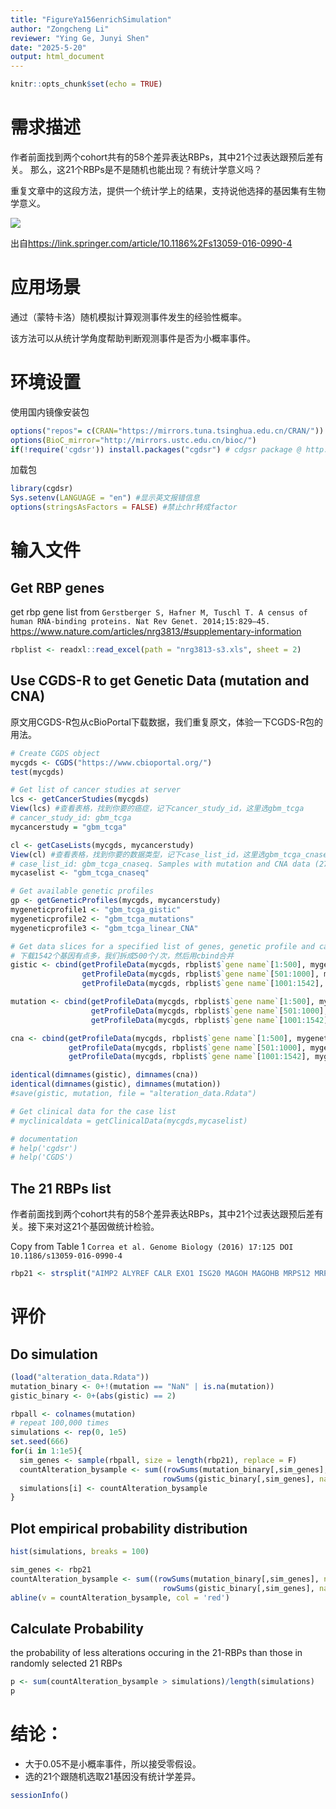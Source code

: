 ```yaml
---
title: "FigureYa156enrichSimulation"
author: "Zongcheng Li"
reviewer: "Ying Ge, Junyi Shen"
date: "2025-5-20"
output: html_document
---
```


```r
knitr::opts_chunk$set(echo = TRUE)
```

# 需求描述

作者前面找到两个cohort共有的58个差异表达RBPs，其中21个过表达跟预后差有关。
那么，这21个RBPs是不是随机也能出现？有统计学意义吗？

重复文章中的这段方法，提供一个统计学上的结果，支持说他选择的基因集有生物学意义。

![](method.png)

出自<https://link.springer.com/article/10.1186%2Fs13059-016-0990-4>

# 应用场景

通过（蒙特卡洛）随机模拟计算观测事件发生的经验性概率。

该方法可以从统计学角度帮助判断观测事件是否为小概率事件。

# 环境设置

使用国内镜像安装包

```r
options("repos"= c(CRAN="https://mirrors.tuna.tsinghua.edu.cn/CRAN/"))
options(BioC_mirror="http://mirrors.ustc.edu.cn/bioc/")
if(!require('cgdsr')) install.packages("cgdsr") # cdgsr package @ http://www.cbioportal.org/rmatlab
```

加载包

```r
library(cgdsr)
Sys.setenv(LANGUAGE = "en") #显示英文报错信息
options(stringsAsFactors = FALSE) #禁止chr转成factor
```

# 输入文件

## Get RBP genes

get rbp gene list from `Gerstberger S, Hafner M, Tuschl T. A census of human RNA-binding proteins. Nat Rev Genet. 2014;15:829–45.` <https://www.nature.com/articles/nrg3813/#supplementary-information>

```r
rbplist <- readxl::read_excel(path = "nrg3813-s3.xls", sheet = 2)
```

## Use CGDS-R to get Genetic Data (mutation and CNA)

原文用CGDS-R包从cBioPortal下载数据，我们重复原文，体验一下CGDS-R包的用法。

```r
# Create CGDS object
mycgds <- CGDS("https://www.cbioportal.org/")
test(mycgds)

# Get list of cancer studies at server
lcs <- getCancerStudies(mycgds)
View(lcs) #查看表格，找到你要的癌症，记下cancer_study_id，这里选gbm_tcga
# cancer_study_id: gbm_tcga
mycancerstudy = "gbm_tcga"

cl <- getCaseLists(mycgds, mycancerstudy)
View(cl) #查看表格，找到你要的数据类型，记下case_list_id，这里选gbm_tcga_cnaseq
# case_list_id: gbm_tcga_cnaseq. Samples with mutation and CNA data (273 samples)
mycaselist <- "gbm_tcga_cnaseq"

# Get available genetic profiles
gp <- getGeneticProfiles(mycgds, mycancerstudy)
mygeneticprofile1 <- "gbm_tcga_gistic"
mygeneticprofile2 <- "gbm_tcga_mutations"
mygeneticprofile3 <- "gbm_tcga_linear_CNA"

# Get data slices for a specified list of genes, genetic profile and case list
# 下载1542个基因有点多，我们拆成500个/次，然后用cbind合并
gistic <- cbind(getProfileData(mycgds, rbplist$`gene name`[1:500], mygeneticprofile1, mycaselist),
                getProfileData(mycgds, rbplist$`gene name`[501:1000], mygeneticprofile1, mycaselist),
                getProfileData(mycgds, rbplist$`gene name`[1001:1542], mygeneticprofile1, mycaselist))

mutation <- cbind(getProfileData(mycgds, rbplist$`gene name`[1:500], mygeneticprofile2, mycaselist),
                  getProfileData(mycgds, rbplist$`gene name`[501:1000], mygeneticprofile2, mycaselist),
                  getProfileData(mycgds, rbplist$`gene name`[1001:1542], mygeneticprofile2, mycaselist))

cna <- cbind(getProfileData(mycgds, rbplist$`gene name`[1:500], mygeneticprofile3, mycaselist),
             getProfileData(mycgds, rbplist$`gene name`[501:1000], mygeneticprofile3, mycaselist),
             getProfileData(mycgds, rbplist$`gene name`[1001:1542], mygeneticprofile3, mycaselist))

identical(dimnames(gistic), dimnames(cna))
identical(dimnames(gistic), dimnames(mutation))
#save(gistic, mutation, file = "alteration_data.Rdata")

# Get clinical data for the case list
# myclinicaldata = getClinicalData(mycgds,mycaselist)

# documentation
# help('cgdsr')
# help('CGDS')
```

## The 21 RBPs list

作者前面找到两个cohort共有的58个差异表达RBPs，其中21个过表达跟预后差有关。接下来对这21个基因做统计检验。

Copy from Table 1 `Correa et al. Genome Biology (2016) 17:125 DOI 10.1186/s13059-016-0990-4`

```r
rbp21 <- strsplit("AIMP2 ALYREF CALR EXO1 ISG20 MAGOH MAGOHB MRPS12 MRPS33 NIP7 NXT1 OAS3 PPIH RBMS1 RNASEH2A RNASET2 RUVBL1 SNRPB SNRPG YBX3 XRN2", split = " ")[[1]]
```

# 评价

## Do simulation

```r
(load("alteration_data.Rdata"))
mutation_binary <- 0+!(mutation == "NaN" | is.na(mutation))
gistic_binary <- 0+(abs(gistic) == 2)

rbpall <- colnames(mutation)
# repeat 100,000 times
simulations <- rep(0, 1e5)
set.seed(666)
for(i in 1:1e5){
  sim_genes <- sample(rbpall, size = length(rbp21), replace = F)
  countAlteration_bysample <- sum((rowSums(mutation_binary[,sim_genes], na.rm = T) +
                                  rowSums(gistic_binary[,sim_genes], na.rm = T)) > 0)
  simulations[i] <- countAlteration_bysample
}
```

## Plot empirical probability distribution

```r
hist(simulations, breaks = 100)

sim_genes <- rbp21
countAlteration_bysample <- sum((rowSums(mutation_binary[,sim_genes], na.rm = T) +
                                  rowSums(gistic_binary[,sim_genes], na.rm = T)) > 0)
abline(v = countAlteration_bysample, col = 'red')
```

## Calculate Probability

the probability of less alterations occuring in the 21-RBPs than those in randomly selected 21 RBPs

```r
p <- sum(countAlteration_bysample > simulations)/length(simulations)
p 
```

# 结论：

- 大于0.05不是小概率事件，所以接受零假设。
- 选的21个跟随机选取21基因没有统计学差异。

```r
sessionInfo()
```
